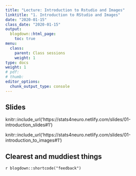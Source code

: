 ```yaml
---
title: "Lecture: Introduction to Rstudio and Images"
linktitle: "1. Introduction to RStudio and Images"
date: "2020-01-15"
class_date: "2020-01-15"
output:
  blogdown::html_page:
    toc: true
menu:
  class:
    parent: Class sessions
    weight: 1
type: docs
weight: 1
# pdf: 
# thumb: 
editor_options: 
  chunk_output_type: console
---
```


## Slides

knitr::include_url('https://stats4neuro.netlify.com/slides/01-introduction_slides#1')

knitr::include_url('https://stats4neuro.netlify.com/slides/01-introduction_to_images#1')

## Clearest and muddiest things

`r blogdown::shortcode("feedback")`
